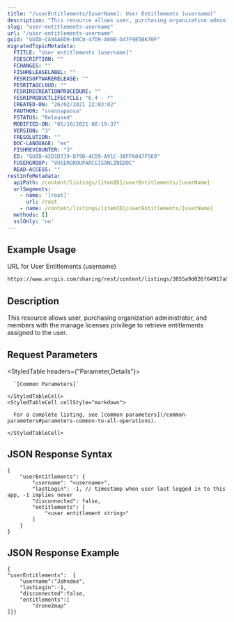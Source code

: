 ```yaml
---
title: "/userEntitlements/[userName]: User Entitlements (username)"
description: "This resource allows user, purchasing organization administrator, or members who has the manage licenses privilege to retrieve entitlements assigned to the user."
slug: "user-entitlements-username"
url: "/user-entitlements-username"
guid: "GUID-CA9AAED9-D0C8-47D9-A06E-D47F9E5B670F"
migratedTopicMetadata:
  FTITLE: "User entitlements [username]"
  FDESCRIPTION: ""
  FCHANGES: ""
  FISHRELEASELABEL: ""
  FESRISOFTWARERELEASE: ""
  FESRITAGCLOUD: ""
  FESRIRECREATIONPROCEDURE: ""
  FESRIPRODUCTLIFECYCLE: "6.4 - *"
  CREATED-ON: "26/02/2021 22:03:02"
  FAUTHOR: "svennapoosa"
  FSTATUS: "Released"
  MODIFIED-ON: "05/10/2021 08:19:37"
  VERSION: "3"
  FRESOLUTION: ""
  DOC-LANGUAGE: "en"
  FISHREVCOUNTER: "3"
  ED: "GUID-42D1D739-D79B-4CD9-A91C-38FF6047F569"
  FUSERGROUP: "VUSERGROUPARCGISONLINEDOC"
  READ-ACCESS: ""
restInfoMetadata:
  apiPath: /content/listings/[itemID]/userEntitlements/[userName]
  urlSegments:
    - name: '[root]'
      url: /root
    - name: /content/listings/[itemID]/userEntitlements/[userName]
  methods: []
  sslOnly: 'no'
---
```


## Example Usage

URL for User Entitlements (username)

```markdown
https://www.arcgis.com/sharing/rest/content/listings/3855a9d026f64917a09bfc78b590c42f/userEntitlements/johnDoe
``` 

## Description

This resource allows user, purchasing organization administrator, and members with the manage licenses privilege to retrieve entitlements assigned to the user.

## Request Parameters 

<StyledTable headers={"Parameter,Details"}>
  <StyledTableRow>
    <StyledTableCell cellStyle="markdown">

      `[Common Parameters]` 

    </StyledTableCell>
    <StyledTableCell cellStyle="markdown">

      For a complete listing, see [common parameters](/common-parameters#parameters-common-to-all-operations).

    </StyledTableCell>
  </StyledTableRow>
</StyledTable>

## JSON Response Syntax

```other
{
    "userEntitlements": {
        "username": "<username>",
        "lastLogin": -1, // timestamp when user last logged in to this app, -1 implies never
        "disconnected": false,
        "entitlements": [
            "<user entitlement string>"
        ]
    }
}
```

## JSON Response Example

```other
{
"userEntitlements":  {
    "username":"Johndoe",
    "lastLogin":-1,
    "disconnected":false,
    "entitlements":[
        "drone2map"
]}}
```

 
